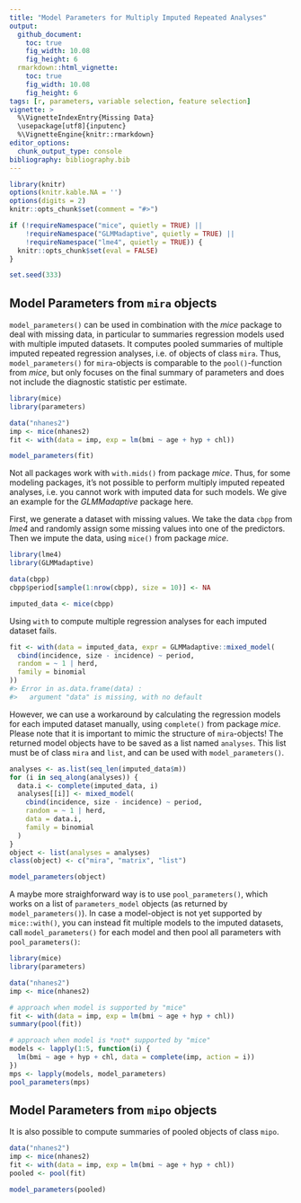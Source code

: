 ```yaml
---
title: "Model Parameters for Multiply Imputed Repeated Analyses"
output: 
  github_document:
    toc: true
    fig_width: 10.08
    fig_height: 6
  rmarkdown::html_vignette:
    toc: true
    fig_width: 10.08
    fig_height: 6
tags: [r, parameters, variable selection, feature selection]
vignette: >
  %\VignetteIndexEntry{Missing Data}
  \usepackage[utf8]{inputenc}
  %\VignetteEngine{knitr::rmarkdown}
editor_options: 
  chunk_output_type: console
bibliography: bibliography.bib
---
```


```r
library(knitr)
options(knitr.kable.NA = '')
options(digits = 2)
knitr::opts_chunk$set(comment = "#>")

if (!requireNamespace("mice", quietly = TRUE) ||
    !requireNamespace("GLMMadaptive", quietly = TRUE) ||
    !requireNamespace("lme4", quietly = TRUE)) {
  knitr::opts_chunk$set(eval = FALSE)
}

set.seed(333)
```

## Model Parameters from `mira` objects

`model_parameters()` can be used in combination with the *mice* package to deal with missing data, in particular to summaries regression models used with multiple imputed datasets. It computes pooled summaries of multiple imputed repeated regression analyses, i.e. of objects of class `mira`. Thus, `model_parameters()` for `mira`-objects is comparable to the `pool()`-function from *mice*, but only focuses on the final summary of parameters and does not include the diagnostic statistic per estimate.

```r
library(mice)
library(parameters)

data("nhanes2")
imp <- mice(nhanes2)
fit <- with(data = imp, exp = lm(bmi ~ age + hyp + chl))

model_parameters(fit)
```

Not all packages work with `with.mids()` from package *mice*. Thus, for some modeling packages, it's not possible to perform multiply imputed repeated analyses, i.e. you cannot work with imputed data for such models. We give an example for the *GLMMadaptive* package here.

First, we generate a dataset with missing values. We take the data `cbpp` from *lme4* and randomly assign some missing values into one of the predictors. Then we impute the data, using `mice()` from package *mice*.

```r
library(lme4)
library(GLMMadaptive)

data(cbpp)
cbpp$period[sample(1:nrow(cbpp), size = 10)] <- NA

imputed_data <- mice(cbpp)
```

Using `with` to compute multiple regression analyses for each imputed dataset fails.

```r
fit <- with(data = imputed_data, expr = GLMMadaptive::mixed_model(
  cbind(incidence, size - incidence) ~ period,
  random = ~ 1 | herd,
  family = binomial
))
#> Error in as.data.frame(data) : 
#>   argument "data" is missing, with no default
```

However, we can use a workaround by calculating the regression models for each imputed dataset manually, using `complete()` from package *mice*. Please note that it is important to mimic the structure of `mira`-objects! The returned model objects have to be saved as a list named `analyses`. This list must be of class `mira` and `list`, and can be used with `model_parameters()`.

```r
analyses <- as.list(seq_len(imputed_data$m))
for (i in seq_along(analyses)) {
  data.i <- complete(imputed_data, i)
  analyses[[i]] <- mixed_model(
    cbind(incidence, size - incidence) ~ period,
    random = ~ 1 | herd,
    data = data.i,
    family = binomial
  )
}
object <- list(analyses = analyses)
class(object) <- c("mira", "matrix", "list")

model_parameters(object)
```

A maybe more straighforward way is to use `pool_parameters()`, which works on a list of `parameters_model` objects (as returned by `model_parameters()`). In case a model-object is not yet supported by `mice::with()`, you can instead fit multiple models to the imputed datasets, call `model_parameters()` for each model and then pool all parameters with `pool_parameters()`:

```r
library(mice)
library(parameters)

data("nhanes2")
imp <- mice(nhanes2)

# approach when model is supported by "mice"
fit <- with(data = imp, exp = lm(bmi ~ age + hyp + chl))
summary(pool(fit))

# approach when model is *not* supported by "mice"
models <- lapply(1:5, function(i) {
  lm(bmi ~ age + hyp + chl, data = complete(imp, action = i))
})
mps <- lapply(models, model_parameters)
pool_parameters(mps)
```


## Model Parameters from `mipo` objects

It is also possible to compute summaries of pooled objects of class `mipo`.

```r
data("nhanes2")
imp <- mice(nhanes2)
fit <- with(data = imp, exp = lm(bmi ~ age + hyp + chl))
pooled <- pool(fit)

model_parameters(pooled)
```

